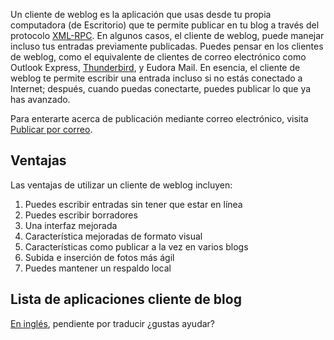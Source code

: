 {{Draft/es}}

{{Languages|
{{en|Weblog Client}}
{{ja|投稿ツール}}
{{pt-br|Cliente de Weblog}}
{{es|Cliente de blog}}
}}

Un cliente de weblog es la aplicación que usas desde tu propia computadora (de Escritorio) que te permite publicar en tu blog a través del protocolo [[XML-RPC_Support|XML-RPC]]. En algunos casos, el cliente de weblog, puede manejar incluso tus entradas previamente publicadas. Puedes pensar en los clientes de weblog, como el equivalente de clientes de correo electrónico como Outlook Express, [http://www.mozilla.org/products/thunderbird/ Thunderbird], y Eudora Mail. En esencia, el cliente de weblog te permite escribir una entrada incluso si no estás conectado a Internet; después, cuando puedas conectarte, puedes publicar lo que ya has avanzado.

Para enterarte acerca de publicación mediante correo electrónico, visita [[Blog by Email|Publicar por correo]].

==Ventajas==

Las ventajas de utilizar un cliente de weblog incluyen: 

# Puedes escribir entradas sin tener que estar en línea
# Puedes escribir borradores
# Una interfaz mejorada
# Característica mejoradas de formato visual
# Características como publicar a la vez en varios blogs
# Subida e inserción de fotos más ágil
# Puedes mantener un respaldo local

==Lista de aplicaciones cliente de blog==

[[Weblog_Client#List_of_Client_Software|En inglés]], pendiente por traducir ¿gustas ayudar?